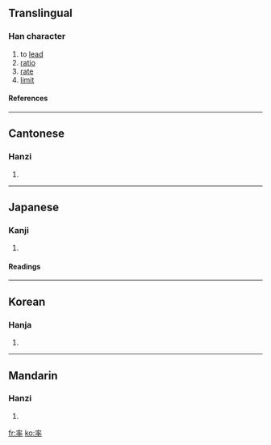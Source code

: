 {{see|率}}

==Translingual==
===Han character===
{{Han char|rn=95|rad=玄|as=06|sn=11|four=0040<sub>3</sub>|canj=卜戈人十 (YIOJ)}}
# to [[lead]]
# [[ratio]]
# [[rate]]
# [[limit]]
====References====
{{Han ref|kx=0725.050|dkj=20817|dj=1135.040|hdz=10289.030|uh=7387|ud=29575|bh=B276|bd=45686}}

----
==Cantonese==
===Hanzi===
{{yue-hanzi|jyut=|y=leut6, seut1}}
# {{defn|Cantonese}}

----
==Japanese==
===Kanji===
{{ja-kanji|grade=|rs=玄06}}
# {{defn|Japanese}} 
====Readings====
{{ja-readings|on=[[りつ]] (ritsu), [[そつ]] (sotsu)|kun=[[ひきいる]] (hikiiru), [[おおむね]] (oomune), [[わりあい]] (wariai)}}

----
==Korean==
===Hanja===
{{ko-hanja|hangeul=[[솔]], [[률]]>율|eumhun=|rv=sol, ryul>yul|mr=sol, ryul>yul|y=sol, lyul>yul}}
# {{defn|Korean}}

----
==Mandarin==
===Hanzi===
{{cmn-hanzi|pin=[[lǜ]] (lü4), [[lüè]] (lüe4), [[shuài]] (shuai4)|wg=lü<sup>4</sup>, lüeh<sup>4</sup>, shuai<sup>4</sup>}}
# {{defn|Mandarin}}

[[fr:率]]
[[ko:率]]